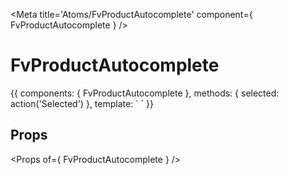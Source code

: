
<Meta title='Atoms/FvProductAutocomplete' component={ FvProductAutocomplete } />

# FvProductAutocomplete

<Canvas>
<Story name='Common' height='150px'>{{
  components: { FvProductAutocomplete },
  methods: {
    selected: action('Selected')
  },
  template: `<FvProductAutocomplete
    @products:selected="selected"
  >
  </FvProductAutocomplete>`
}}</Story>
</Canvas>

## Props

<Props of={ FvProductAutocomplete } />
